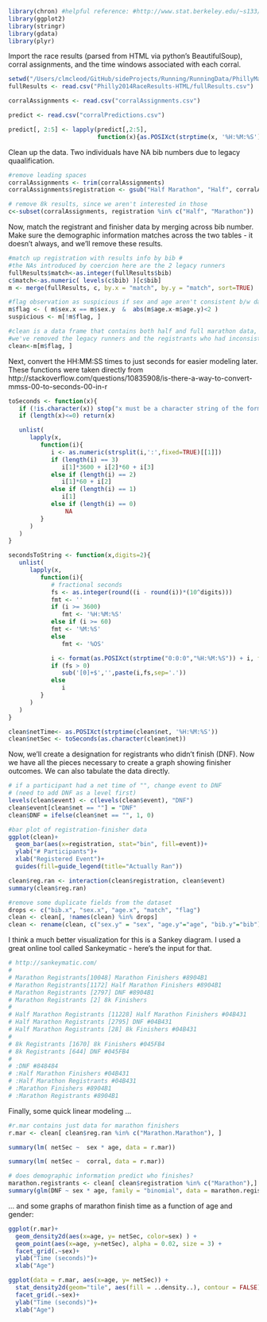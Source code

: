 

```r
library(chron) #helpful reference: #http://www.stat.berkeley.edu/~s133/dates.html
library(ggplot2)
library(stringr)
library(gdata)
library(plyr)
```

Import the race results (parsed from HTML via python's BeautifulSoup), corral assignments, and the time windows associated with each corral.

```r
setwd("/Users/clmcleod/GitHub/sideProjects/Running/RunningData/PhillyMarathon2014/")
fullResults <- read.csv("Philly2014RaceResults-HTML/fullResults.csv")

corralAssignments <- read.csv("corralAssignments.csv")

predict <- read.csv("corralPredictions.csv")

predict[, 2:5] <- lapply(predict[,2:5], 
                         function(x){as.POSIXct(strptime(x, '%H:%M:%S'))} )
```


Clean up the data. Two individuals have NA bib numbers due to legacy quaalification.
```r
#remove leading spaces
corralAssignments <- trim(corralAssignments)
corralAssignments$registration <- gsub("Half Marathon", "Half", corralAssignments$registration)

# remove 8k results, since we aren't interested in those
c<-subset(corralAssignments, registration %in% c("Half", "Marathon"))
```

Now, match the registrant and finisher data by merging across bib number. Make sure the demographic information matches across the two tables - it doesn't always, and we'll remove these results.
```r
#match up registration with results info by bib #
#the NAs introduced by coercion here are the 2 legacy runners
fullResults$match<-as.integer(fullResults$bib)
c$match<-as.numeric( levels(c$bib) )[c$bib]
m <- merge(fullResults, c, by.x = "match", by.y = "match", sort=TRUE)

#flag observation as suspicious if sex and age aren't consistent b/w data sources
m$flag <- ( m$sex.x == m$sex.y  &  abs(m$age.x-m$age.y)<2 )
suspicious <- m[!m$flag, ]

#clean is a data frame that contains both half and full marathon data, for finishers and non-finishers
#we've removed the legacy runners and the registrants who had inconsistent demographic information
clean<-m[m$flag, ]
```

Next, convert the HH:MM:SS times to just seconds for easier modeling later. These functions were taken directly from http://stackoverflow.com/questions/10835908/is-there-a-way-to-convert-mmss-00-to-seconds-00-in-r

```r
toSeconds <- function(x){
   if (!is.character(x)) stop("x must be a character string of the form H:M:S")
   if (length(x)<=0) return(x)

   unlist(
      lapply(x,
         function(i){
            i <- as.numeric(strsplit(i,':',fixed=TRUE)[[1]])
            if (length(i) == 3) 
               i[1]*3600 + i[2]*60 + i[3]
            else if (length(i) == 2) 
               i[1]*60 + i[2]
            else if (length(i) == 1) 
               i[1]
            else if (length(i) == 0)
                NA
         }  
      )  
   )  
} 

secondsToString <- function(x,digits=2){
   unlist(
      lapply(x,
         function(i){
            # fractional seconds
            fs <- as.integer(round((i - round(i))*(10^digits)))
            fmt <- ''
            if (i >= 3600)
               fmt <- '%H:%M:%S'
            else if (i >= 60)
            fmt <- '%M:%S'
            else
               fmt <- '%OS'

            i <- format(as.POSIXct(strptime("0:0:0","%H:%M:%S")) + i, format=fmt)
            if (fs > 0)
               sub('[0]+$','',paste(i,fs,sep='.'))
            else
               i
         }
      )
   )
}
```

```r
clean$netTime<- as.POSIXct(strptime(clean$net, '%H:%M:%S'))
clean$netSec <- toSeconds(as.character(clean$net))
```

Now, we'll create a designation for registrants who didn't finish (DNF). Now we have all the pieces necessary to create a graph showing finisher outcomes. We can also tabulate the data directly.
```r
# if a participant had a net time of "", change event to DNF
# (need to add DNF as a level first)
levels(clean$event) <- c(levels(clean$event), "DNF")
clean$event[clean$net == ""] = "DNF"
clean$DNF = ifelse(clean$net == "", 1, 0)

#bar plot of registration-finisher data
ggplot(clean)+
  geom_bar(aes(x=registration, stat="bin", fill=event))+
  ylab("# Participants")+
  xlab("Registered Event")+
  guides(fill=guide_legend(title="Actually Ran"))

clean$reg.ran <- interaction(clean$registration, clean$event)
summary(clean$reg.ran)

#remove some duplicate fields from the dataset
drops <- c("bib.x", "sex.x", "age.x", "match", "flag")
clean <- clean[, !names(clean) %in% drops]
clean <- rename(clean, c("sex.y" = "sex", "age.y"="age", "bib.y"="bib"))
```

I think a much better visualization for this is a Sankey diagram. I used a great online tool called Sankeymatic - here's the input for that.
```r
# http://sankeymatic.com/
# 
# Marathon Registrants[10048] Marathon Finishers #8904B1
# Marathon Registrants[1172] Half Marathon Finishers #8904B1
# Marathon Registrants [2797] DNF #8904B1
# Marathon Registrants [2] 8k Finishers
# 
# Half Marathon Registrants [11228] Half Marathon Finishers #04B431
# Half Marathon Registrants [2795] DNF #04B431
# Half Marathon Registrants [28] 8k Finishers #04B431
# 
# 8k Registrants [1670] 8k Finishers #045FB4
# 8k Registrants [644] DNF #045FB4
# 
# :DNF #848484
# :Half Marathon Finishers #04B431
# :Half Marathon Registrants #04B431
# :Marathon Finishers #8904B1
# :Marathon Registrants #8904B1
```

Finally, some quick linear modeling ... 

```r
#r.mar contains just data for marathon finishers
r.mar <- clean[ clean$reg.ran %in% c("Marathon.Marathon"), ]

summary(lm( netSec ~  sex * age, data = r.mar))

summary(lm( netSec ~  corral, data = r.mar))

# does demographic information predict who finishes?
marathon.registrants <- clean[ clean$registration %in% c("Marathon"),]
summary(glm(DNF ~ sex * age, family = "binomial", data = marathon.registrants))
```

... and some graphs of marathon finish time as a function of age and gender:

```r


ggplot(r.mar)+
  geom_density2d(aes(x=age, y= netSec, color=sex) ) +
  geom_point(aes(x=age, y=netSec), alpha = 0.02, size = 3) +
  facet_grid(.~sex)+
  ylab("Time (seconds)")+
  xlab("Age")

ggplot(data = r.mar, aes(x=age, y= netSec)) +
  stat_density2d(geom="tile", aes(fill = ..density..), contour = FALSE)+
  facet_grid(.~sex)+
  ylab("Time (seconds)")+
  xlab("Age")
```


